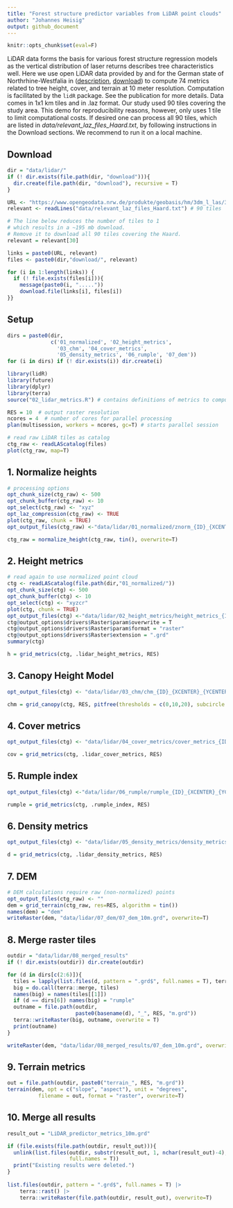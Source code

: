 ```yaml
---
title: "Forest structure predictor variables from LiDAR point clouds"
author: "Johannes Heisig"
output: github_document
---
```


```r
knitr::opts_chunk$set(eval=F)
```

LiDAR data forms the basis for various forest structure regression models as the vertical distribution of laser returns describes tree characteristics well. Here we use open LiDAR data provided by and for the German state of Northrhine-Westfalia in ([description](https://www.bezreg-koeln.nrw.de/brk_internet/geobasis/hoehenmodelle/3d-messdaten/index.html), [download](https://www.opengeodata.nrw.de/produkte/geobasis/hm/3dm_l_las/)) to compute 74 metrics related to tree height, cover, and terrain at 10 meter resolution. Computation is facilitated by the `lidR` package. See the publication for more details. Data comes in 1x1 km tiles and in .laz format. Our study used 90 tiles covering the study area. This demo for reproducibility reasons, however, only uses 1 tile to limit computational costs. If desired one can process all 90 tiles, which are listed in *data/relevant_laz_files_Haard.txt*, by following instructions in the Download sections. We recommend to run it on a local machine.

## Download

```r
dir = "data/lidar/"
if (! dir.exists(file.path(dir, "download"))){ 
  dir.create(file.path(dir, "download"), recursive = T)
}

URL <- "https://www.opengeodata.nrw.de/produkte/geobasis/hm/3dm_l_las/3dm_l_las/"
relevant <- readLines("data/relevant_laz_files_Haard.txt") # 90 tiles

# The line below reduces the number of tiles to 1
# which results in a ~195 mb download. 
# Remove it to download all 90 tiles covering the Haard.
relevant = relevant[30]

links = paste0(URL, relevant)
files <- paste0(dir,"download/", relevant)

for (i in 1:length(links)) {
  if (! file.exists(files[i])){
    message(paste0(i, "....."))
    download.file(links[i], files[i])
}}
```

## Setup

```r
dirs = paste0(dir, 
              c('01_normalized', '02_height_metrics', 
                '03_chm', '04_cover_metrics', 
                '05_density_metrics', '06_rumple', '07_dem'))
for (i in dirs) if (! dir.exists(i)) dir.create(i)

library(lidR)
library(future)
library(dplyr)
library(terra)
source("02_lidar_metrics.R") # contains definitions of metrics to compute

RES = 10  # output raster resolution
ncores = 4  # number of cores for parallel processing
plan(multisession, workers = ncores, gc=T) # starts parallel session

# read raw LiDAR tiles as catalog
ctg_raw <- readLAScatalog(files)
plot(ctg_raw, map=T)
```

## 1. Normalize heights

```r
# processing options
opt_chunk_size(ctg_raw) <- 500
opt_chunk_buffer(ctg_raw) <- 10
opt_select(ctg_raw) <- "xyz"
opt_laz_compression(ctg_raw) <- TRUE
plot(ctg_raw, chunk = TRUE)
opt_output_files(ctg_raw) <-"data/lidar/01_normalized/znorm_{ID}_{XCENTER}_{YCENTER}"

ctg_raw = normalize_height(ctg_raw, tin(), overwrite=T)
```

## 2. Height metrics

```r
# read again to use normalized point cloud
ctg <- readLAScatalog(file.path(dir,"01_normalized/"))
opt_chunk_size(ctg) <- 500
opt_chunk_buffer(ctg) <- 10
opt_select(ctg) <- "xyzcr"
plot(ctg, chunk = TRUE)
opt_output_files(ctg) <-"data/lidar/02_height_metrics/height_metrics_{ID}_{XCENTER}_{YCENTER}"
ctg@output_options$drivers$Raster$param$overwrite = T
ctg@output_options$drivers$Raster$param$format = "raster"
ctg@output_options$drivers$Raster$extension = ".grd"
summary(ctg)

h = grid_metrics(ctg, .lidar_height_metrics, RES) 
```

## 3. Canopy Height Model

```r
opt_output_files(ctg) <- "data/lidar/03_chm/chm_{ID}_{XCENTER}_{YCENTER}"

chm = grid_canopy(ctg, RES, pitfree(thresholds = c(0,10,20), subcircle = 0.2)) 
```

## 4. Cover metrics

```r
opt_output_files(ctg) <- "data/lidar/04_cover_metrics/cover_metrics_{ID}_{XCENTER}_{YCENTER}"

cov = grid_metrics(ctg, .lidar_cover_metrics, RES)
```

## 5. Rumple index

```r
opt_output_files(ctg) <-"data/lidar/06_rumple/rumple_{ID}_{XCENTER}_{YCENTER}"

rumple = grid_metrics(ctg, .rumple_index, RES)
```

## 6. Density metrics

```r
opt_output_files(ctg) <- "data/lidar/05_density_metrics/density_metrics_{ID}_{XCENTER}_{YCENTER}"

d = grid_metrics(ctg, .lidar_density_metrics, RES)
```

## 7. DEM

```r
# DEM calculations require raw (non-normalized) points
opt_output_files(ctg_raw) <- ""
dem = grid_terrain(ctg_raw, res=RES, algorithm = tin())
names(dem) = "dem"
writeRaster(dem, "data/lidar/07_dem/07_dem_10m.grd", overwrite=T)
```

## 8. Merge raster tiles

```r
outdir = "data/lidar/08_merged_results"
if (! dir.exists(outdir)) dir.create(outdir)

for (d in dirs[c(2:6)]){
  tiles = lapply(list.files(d, pattern = ".grd$", full.names = T), terra::rast)
  big = do.call(terra::merge, tiles)
  names(big) = names(tiles[[1]])
  if (d == dirs[6]) names(big) = "rumple"
  outname = file.path(outdir, 
                      paste0(basename(d), "_", RES, "m.grd"))
  terra::writeRaster(big, outname, overwrite = T)
  print(outname)
}

writeRaster(dem, "data/lidar/08_merged_results/07_dem_10m.grd", overwrite=T)
```

## 9. Terrain metrics

```r
out = file.path(outdir, paste0("terrain_", RES, "m.grd"))
terrain(dem, opt = c("slope", "aspect"), unit = "degrees",
          filename = out, format = "raster", overwrite=T)
```

## 10. Merge all results

```r
result_out = "LiDAR_predictor_metrics_10m.grd"

if (file.exists(file.path(outdir, result_out))){
  unlink(list.files(outdir, substr(result_out, 1, nchar(result_out)-4),
                    full.names = T))
  print("Existing results were deleted.")
}
  
list.files(outdir, pattern = ".grd$", full.names = T) |> 
    terra::rast() |> 
    terra::writeRaster(file.path(outdir, result_out), overwrite=T)
```

